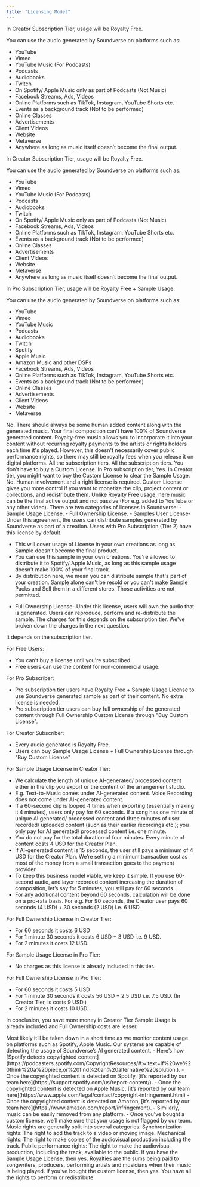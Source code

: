 ```yaml
---
title: "Licensing Model"
---
```


<Accordion title="I'm on Free Trial, where can I use Soundverse Generated Music?">
In Creator Subscription Tier, usage will be Royalty Free.

You can use the audio generated by Soundverse on platforms such as:

- YouTube
- Vimeo
- YouTube Music (For Podcasts)
- Podcasts
- Audiobooks
- Twitch
- On Spotify/ Apple Music only as part of Podcasts (Not Music)
- Facebook Streams, Ads, Videos
- Online Platforms such as TikTok, Instagram, YouTube Shorts etc.
- Events as a background track (Not to be performed)
- Online Classes
- Advertisements
- Client Videos
- Website
- Metaverse
- Anywhere as long as music itself doesn’t become the final output.
</Accordion>
<Accordion title="I'm on Creator Subscription (Tier 1), where can I use Soundverse Generated Music without buying any other License?">
In Creator Subscription Tier, usage will be Royalty Free.

You can use the audio generated by Soundverse on platforms such as:

- YouTube
- Vimeo
- YouTube Music (For Podcasts)
- Podcasts
- Audiobooks
- Twitch
- On Spotify/ Apple Music only as part of Podcasts (Not Music)
- Facebook Streams, Ads, Videos
- Online Platforms such as TikTok, Instagram, YouTube Shorts etc.
- Events as a background track (Not to be performed)
- Online Classes
- Advertisements
- Client Videos
- Website
- Metaverse
- Anywhere as long as music itself doesn’t become the final output.
</Accordion>
<Accordion title="I'm on Pro Subscription (Tier 2), where can I use Soundverse Generated Music without buying any other License?">
In Pro Subscription Tier, usage will be Royalty Free + Sample Usage.

You can use the audio generated by Soundverse on platforms such as:

- YouTube
- Vimeo
- YouTube Music
- Podcasts
- Audiobooks
- Twitch
- Spotify
- Apple Music
- Amazon Music and other DSPs
- Facebook Streams, Ads, Videos
- Online Platforms such as TikTok, Instagram, YouTube Shorts etc.
- Events as a background track (Not to be performed)
- Online Classes
- Advertisements
- Client Videos
- Website
- Metaverse
</Accordion>
<Accordion title="Can I simply upload Soundverse generated content on Spotify and monetise it?">
No. There should always be some human added content along with the generated music. Your final composition can't have 100% of Soundverse generated content.
</Accordion>
<Accordion title="What is Royalty Free?">
Royalty-free music allows you to incorporate it into your content without recurring royalty payments to the artists or rights holders each time it's played. However, this doesn't necessarily cover public performance rights, so there may still be royalty fees when you release it on digital platforms.
</Accordion>
<Accordion title="I want to Upload music to YouTube, which Subscription Tier supports it?">
All the subscription tiers.
</Accordion>
<Accordion title="I make a meditation podcast where music is borderline the main product along with some human voices. Which Subscription Tier is for me?">
All the subscription tiers. You don't have to buy a Custom License.
</Accordion>
<Accordion title="I want to use Soundverse's generated music in my composition as a sample, can I do it?">
In Pro subscription tier, Yes. 
In Creator tier, you might want to buy the Custom License to clear the Sample Usage. 
</Accordion>
<Accordion title="Can I distribute Soundverse generated content to Spotify, Apple Music as it is to make money?">
No. Human involvement and a right license is required.
</Accordion>
<Accordion title="What is Custom License?">
Custom License gives you more control if you want to monetize the clip, project content or collections, and redistribute them. Unlike Royalty Free usage, here music can be the final active output and not passive (For e.g. added to YouTube or any other video).
There are two categories of licenses in Soundverse:
- Sample Usage License.
- Full Ownership License.
</Accordion>
<Accordion title="What is Sample Usage - Custom License?">
- Samples User License- Under this agreement, the users can distribute samples generated by Soundverse as part of a creation. Users with Pro Subscription (Tier 2) have this license by default.

- This will cover usage of License in your own creations as long as Sample doesn't become the final product.
- You can use this sample in your own creations. You're allowed to distribute it to Spotify/ Apple Music, as long as this sample usage doesn't make 100% of your final track.
- By distribution here, we mean you can distribute sample that's part of your creation. Sample alone can't be resold or you can't make Sample Packs and Sell them in a different stores. Those activities are not permitted.
</Accordion>
<Accordion title="What is Full Ownership - Custom License?">

- Full Ownership License- Under this license, users will own the audio that is generated. Users can reproduce, perform and re-distribute the sample. The charges for this depends on the subscription tier. We've broken down the charges in the next question.
</Accordion>
<Accordion title="Can you help me understand when do I need a Custom License?">
It depends on the subscription tier.

For Free Users:

- You can't buy a license until you're subscribed.
- Free users can use the content for non-commercial usage.

For Pro Subscriber:

- Pro subscription tier users have Royalty Free + Sample Usage License to use Soundverse generated sample as part of their content. No extra license is needed.
- Pro subscription tier users can buy full ownership of the generated content through Full Ownership Custom License through "Buy Custom License".

For Creator Subscriber:

- Every audio generated is Royalty Free.
- Users can buy Sample Usage License + Full Ownership License through "Buy Custom License"

</Accordion>
<Accordion title="How is the Custom License cost calculated?">

For Sample Usage License in Creator Tier:

- We calculate the length of unique AI-generated/ processed content either in the clip you export or the content of the arrangement studio.
- E.g. Text-to-Music comes under AI-generated content. Voice Recording does not come under AI-generated content.
- If a 60-second clip is looped 4 times when exporting (essentially making it 4 minutes), users only pay for 60 seconds. If a song has one minute of unique AI generated/ processed content and three minutes of user recorded/ uploaded content (such as their earlier recordings etc.); you only pay for AI generated/ processed content i.e. one minute.
- You do not pay for the total duration of four minutes. Every minute of content costs 4 USD for the Creator Plan.
- If AI-generated content is 15 seconds, the user still pays a minimum of 4 USD for the Creator Plan. We’re setting a minimum transaction cost as most of the money from a small transaction goes to the payment provider.
- To keep this business model viable, we keep it simple. If you use 60-second audio, and layer recorded content increasing the duration of composition, let’s say for 5 minutes, you still pay for 60 seconds.
- For any additional content beyond 60 seconds, calculation will be done on a pro-rata basis. For e.g. For 90 seconds, the Creator user pays 60 seconds (4 USD) + 30 seconds (2 USD) i.e. 6 USD.

For Full Ownership License in Creator Tier:

- For 60 seconds it costs 6 USD
- For 1 minute 30 seconds it costs 6 USD + 3 USD i.e. 9 USD.
- For 2 minutes it costs 12 USD.

For Sample Usage License in Pro Tier:

- No charges as this license is already included in this tier.

For Full Ownership License in Pro Tier:

- For 60 seconds it costs 5 USD
- For 1 minute 30 seconds it costs 56 USD + 2.5 USD i.e. 7.5 USD. (In Creator Tier, is costs 9 USD.)
- For 2 minutes it costs 10 USD.

In conclusion, you save more money in Creator Tier Sample Usage is already included and Full Ownership costs are lesser.

</Accordion>
<Accordion title="What if I don’t buy Custom License and use the music commercially?">
Most likely it’ll be taken down in a short time as we monitor content usage on platforms such as Spotify, Apple Music. Our systems are capable of detecting the usage of Soundverse’s AI generated content. 
</Accordion>
<Accordion title="How does the removal of copyrighted content work?">
- Here’s how [Spotify detects copyrighted content](https://podcasters.spotify.com/CopyrightResources/#:~:text=If%20we%20think%20a%20piece,or%20find%20an%20alternative%20solution.).
- Once the copyrighted content is detected on Spotify, [it’s reported by our team here](https://support.spotify.com/us/report-content/).
- Once the copyrighted content is detected on Apple Music, [it’s reported by our team here](https://www.apple.com/legal/contact/copyright-infringement.html)
- Once the copyrighted content is detected on Amazon, [it’s reported by our team here](https://www.amazon.com/report/infringement).
- Similarly, music can be easily removed from any platform. 
- Once you’ve bought a custom license, we’ll make sure that your usage is not flagged by our team.
</Accordion>

<Accordion title="What do the different music rights mean?">
Music rights are generally split into several categories:
Synchronization rights: The right to add the track to a video or moving image.
Mechanical rights: The right to make copies of the audiovisual production including the track.
Public performance rights: The right to make the audiovisual production, including the track, available to the public. 
</Accordion>

<Accordion title="My composition uses Soundverse sample, can it be played on TV/ Radio?">
If you have the Sample Usage License, then yes.
</Accordion>

<Accordion title="What are royalties?">
Royalties are the sums being paid to songwriters, producers, performing artists and musicians when their music is being played.
</Accordion>

<Accordion title="Can I perform Soundverse’s Text-to-Music output Live?">
If you’ve bought the custom license, then yes. You have all the rights to perform or redistribute.
</Accordion>


